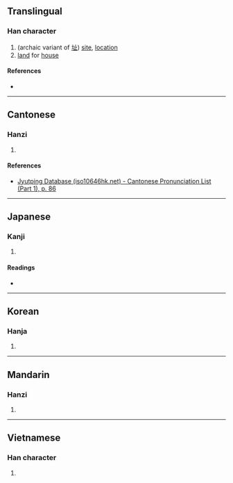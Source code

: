 {{character info/new}}
==Translingual==

===Han character===
{{Han char|rn=32|rad=土|as=05|sn=8|four=|canj=GMR|ids=⿰土石}}

# (archaic variant of [[址]]) [[site]], [[location]]
# [[land]] for [[house]]

====References====
* {{Han ref|kx=0226.190|dkj=04972|dj=0461.310|hdz=10430.020|uh=5767|ud=22375}}

----

==Cantonese==

===Hanzi===
{{yue-hanzi|jyut=[[zek3]]|y=jek3}}

# {{rfdef|yue|sort=土05}}

====References====
* [http://www.iso10646hk.net/jp/document/download.jsp Jyutping Database (iso10646hk.net) - Cantonese Pronunciation List (Part 1), p. 86]

----

==Japanese==

===Kanji===
{{ja-kanji|grade=|rs=土05}}

# {{rfdef|ja|sort=土05}}

====Readings====
* {{ja-readings|on=[[せき]] (seki), [[しゃう]] (shau)|kun=[[どだい]] (dodai)}}

----

==Korean==

===Hanja===
{{ko-hanja|hangeul=척|rv=cheok|mr=ch'ŏk}}

# {{rfdef|ko|sort=土05}}

----

==Mandarin==

===Hanzi===
{{cmn-hanzi|pin=[[zhī]] ([[zhi1]])|wg=chih<sup>1</sup>}}

# {{rfdef|cmn|sort=土05}}

----

==Vietnamese==

===Han character===
{{vi-hantu|[[gạch]]|rs=土05}}

# {{rfdef|vi|sort=土05}}